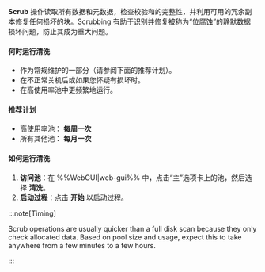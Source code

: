**Scrub** 操作读取所有数据和元数据，检查校验和的完整性，并利用可用的冗余副本修复任何损坏的块。Scrubbing 有助于识别并修复被称为“位腐蚀”的静默数据损坏问题，防止其成为重大问题。

<h4>何时运行清洗</h4>

- 作为常规维护的一部分（请参阅下面的推荐计划）。
- 在不正常关机后或如果您怀疑有损坏时。
- 在高使用率池中更频繁地运行。

<h4>推荐计划</h4>

- 高使用率池： **每周一次**
- 所有其他池： **每月一次**

<h4>如何运行清洗</h4>

1. **访问池**：在 %%WebGUI|web-gui%% 中，点击“主”选项卡上的池，然后选择 **清洗**。
2. **启动过程**：点击 **开始** 以启动过程。

:::note\[Timing]

Scrub operations are usually quicker than a full disk scan because they only check allocated data. Based on pool size and usage, expect this to take anywhere from a few minutes to a few hours.

:::
